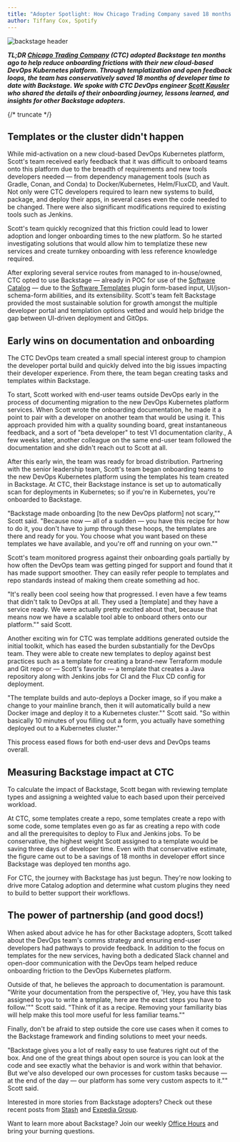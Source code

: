 ```yaml
---
title: "Adopter Spotlight: How Chicago Trading Company saved 18 months of developer effort with Backstage"
author: Tiffany Cox, Spotify
---
```


![backstage header](assets/2023-09-29/header.png)

**_TL;DR [Chicago Trading Company](https://www.chicagotrading.com/) (CTC) adopted Backstage ten months ago to help reduce onboarding frictions with their new cloud-based DevOps Kubernetes platform. Through templatization and open feedback loops, the team has conservatively saved 18 months of developer time to date with Backstage. We spoke with CTC DevOps engineer [Scott Kausler](https://github.com/scott-kausler) who shared the details of their onboarding journey, lessons learned, and insights for other Backstage adopters._**

{/* truncate */}

## Templates or the cluster didn't happen

While mid-activation on a new cloud-based DevOps Kubernetes platform, Scott's team received early feedback that it was difficult to onboard teams onto this platform due to the breadth of requirements and new tools developers needed — from dependency management tools (such as Gradle, Conan, and Conda) to Docker/Kubernetes, Helm/FluxCD, and Vault. Not only were CTC developers required to learn new systems to build, package, and deploy their apps, in several cases even the code needed to be changed. There were also significant modifications required to existing tools such as Jenkins.

Scott's team quickly recognized that this friction could lead to lower adoption and longer onboarding times to the new platform. So he started investigating solutions that would allow him to templatize these new services and create turnkey onboarding with less reference knowledge required.

After exploring several service routes from managed to in-house/owned, CTC opted to use Backstage — already in POC for use of the [Software Catalog](https://backstage.io/docs/features/software-catalog/) — due to the [Software Templates](https://backstage.io/docs/features/software-templates/) plugin form-based input, UI/json-schema-form abilities, and its extensibility. Scott's team felt Backstage provided the most sustainable solution for growth amongst the multiple developer portal and templation options vetted and would help bridge the gap between UI-driven deployment and GitOps.

## Early wins on documentation and onboarding

The CTC DevOps team created a small special interest group to champion the developer portal build and quickly delved into the big issues impacting their developer experience. From there, the team began creating tasks and templates within Backstage.

To start, Scott worked with end-user teams outside DevOps early in the process of documenting migration to the new DevOps Kubernetes platform services. When Scott wrote the onboarding documentation, he made it a point to pair with a developer on another team that would be using it. This approach provided him with a quality sounding board, great instantaneous feedback, and a sort of "beta developer" to test V1 documentation clarity., A few weeks later, another colleague on the same end-user team followed the documentation and she didn't reach out to Scott at all.

After this early win, the team was ready for broad distribution. Partnering with the senior leadership team, Scott's team began onboarding teams to the new DevOps Kubernetes platform using the templates his team created in Backstage. At CTC, their Backstage instance is set up to automatically scan for deployments in Kubernetes; so if you're in Kubernetes, you're onboarded to Backstage.

"Backstage made onboarding [to the new DevOps platform] not scary,"" Scott said. "Because now — all of a sudden — you have this recipe for how to do it, you don't have to jump through these hoops, the templates are there and ready for you. You choose what you want based on these templates we have available, and you're off and running on your own.""

Scott's team monitored progress against their onboarding goals partially by how often the DevOps team was getting pinged for support and found that it has made support smoother. They can easily refer people to templates and repo standards instead of making them create something ad hoc.

"It's really been cool seeing how that progressed. I even have a few teams that didn't talk to DevOps at all. They used a [template] and they have a service ready. We were actually pretty excited about that, because that means now we have a scalable tool able to onboard others onto our platform."" said Scott.

Another exciting win for CTC was template additions generated outside the initial toolkit, which has eased the burden substantially for the DevOps team. They were able to create new templates to deploy against best practices such as a template for creating a brand-new Terraform module and Git repo or — Scott's favorite — ​​a template that creates a Java repository along with Jenkins jobs for CI and the Flux CD config for deployment.

"The template builds and auto-deploys a Docker image, so if you make a change to your mainline branch, then it will automatically build a new Docker image and deploy it to a Kubernetes cluster."" Scott said. "So within basically 10 minutes of you filling out a form, you actually have something deployed out to a Kubernetes cluster.""

This process eased flows for both end-user devs and DevOps teams overall.

## Measuring Backstage impact at CTC

To calculate the impact of Backstage, Scott began with reviewing template types and assigning a weighted value to each based upon their perceived workload.

At CTC, some templates create a repo, some templates create a repo with some code, some templates even go as far as creating a repo with code and all the prerequisites to deploy to Flux and Jenkins jobs. To be conservative, the highest weight Scott assigned to a template would be saving three days of developer time. Even with that conservative estimate, the figure came out to be a savings of 18 months in developer effort since Backstage was deployed ten months ago.

For CTC, the journey with Backstage has just begun. They're now looking to drive more Catalog adoption and determine what custom plugins they need to build to better support their workflows.

## The power of partnership (and good docs!)

When asked about advice he has for other Backstage adopters, Scott talked about the DevOps team's comms strategy and ensuring end-user developers had pathways to provide feedback. In addition to the focus on templates for the new services, having both a dedicated Slack channel and open-door communication with the DevOps team helped reduce onboarding friction to the DevOps Kubernetes platform.

Outside of that, he believes the approach to documentation is paramount. "Write your documentation from the perspective of, 'Hey, you have this task assigned to you to write a template, here are the exact steps you have to follow.'"" Scott said. "Think of it as a recipe. Removing your familiarity bias will help make this tool more useful for less familiar teams.""

Finally, don't be afraid to step outside the core use cases when it comes to the Backstage framework and finding solutions to meet your needs.

"Backstage gives you a lot of really easy to use features right out of the box. And one of the great things about open source is you can look at the code and see exactly what the behavior is and work within that behavior. But we've also developed our own processes for custom tasks because — at the end of the day — our platform has some very custom aspects to it."" Scott said.

Interested in more stories from Backstage adopters? Check out these recent posts from [Stash](https://backstage.io/blog/2023/07/08/stash-adopter-post) and [Expedia Group](https://backstage.io/blog/2023/08/17/expedia-proof-of-value-metrics-2).

Want to learn more about Backstage? Join our weekly [Office Hours](https://info.backstage.spotify.com/office-hours) and bring your burning questions.
